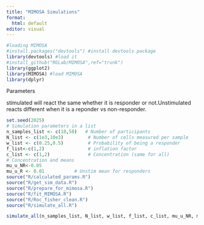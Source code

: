 ---
title: "MIMOSA Simulations"
format: 
  html: default
editor: visual
---

```{r,message=FALSE,warning=FALSE}
#loading MIMOSA
#install.packages("devtools") #install devtools package
library(devtools) #load it
#install_github("RGLab/MIMOSA",ref="trunk") 
library(ggplot2)
library(MIMOSA) #load MIMOSA
library(dplyr)
```

Parameters

stimulated will react the same whether it is responder or not.Unstimulated reacts different when it is a reponder vs non-responder.

```{r}
set.seed(2025)
# Simulation parameters in a list
n_samples_list <- c(10,50)   # Number of participants
N_list <- c(1e3,10e3)         # Number of cells measured per sample
w_list <- c(0.25,0.5)         # Probability of being a responder
f_list<-c(1,2)                # inflation factor
c_list <- c(1,2)              # Concentration (same for all)
# Concentration and means
mu_u_NR<-0.05
mu_u_R <- 0.01           # Unstim mean for responders 
source("R/calculated_params.R")
source("R/get_sim_data.R")
source("R/prepare_for_mimosa.R")
source("R/fit_MIMOSA.R")
source("R/Roc_fisher_clean.R")
source("R/simulate_all.R")

simulate_all(n_samples_list, N_list, w_list, f_list, c_list, mu_u_NR, mu_u_R)


```